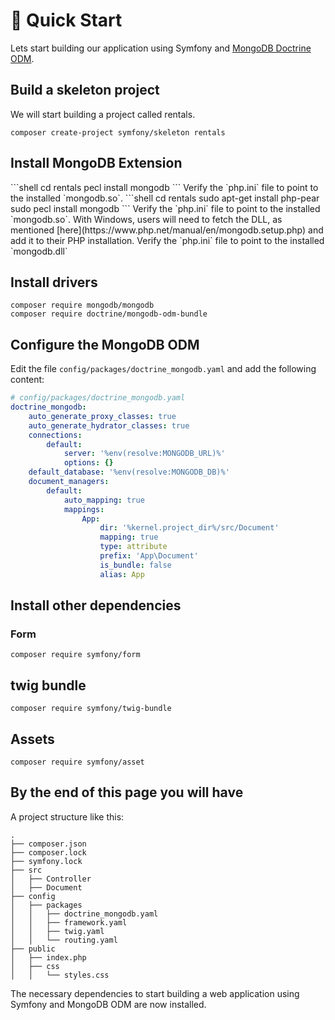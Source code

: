 
# 🏁 Quick Start 

Lets start building our application using Symfony and [MongoDB Doctrine ODM](https://www.doctrine-project.org/projects/mongodb-odm.html).

## Build a skeleton project

We will start building a project called rentals.

```shell
composer create-project symfony/skeleton rentals
```

## Install MongoDB Extension


<Tabs>
    <TabItem value="Mac">
    ```shell
    cd rentals
    pecl install mongodb
    ``` 
    Verify the `php.ini` file to point to the installed `mongodb.so`.
    </TabItem>
    <TabItem value="Linux">
    ```shell
    cd rentals
    sudo apt-get install php-pear
    sudo pecl install mongodb
    ```
    Verify the `php.ini` file to point to the installed `mongodb.so`.
    </TabItem>
    <TabItem value="Windows">
    With Windows, users will need to fetch the DLL, as mentioned [here](https://www.php.net/manual/en/mongodb.setup.php) and add it to their PHP installation.
    Verify the `php.ini` file to point to the installed `mongodb.dll`
    </TabItem>
</Tabs>
   





## Install drivers

```shell
composer require mongodb/mongodb
composer require doctrine/mongodb-odm-bundle
```

## Configure the MongoDB ODM

Edit the file `config/packages/doctrine_mongodb.yaml` and add the following content:

```yaml
# config/packages/doctrine_mongodb.yaml
doctrine_mongodb:
    auto_generate_proxy_classes: true
    auto_generate_hydrator_classes: true
    connections:
        default:
            server: '%env(resolve:MONGODB_URL)%'
            options: {}
    default_database: '%env(resolve:MONGODB_DB)%'
    document_managers:
        default:
            auto_mapping: true
            mappings:
                App:
                    dir: '%kernel.project_dir%/src/Document'
                    mapping: true
                    type: attribute
                    prefix: 'App\Document'
                    is_bundle: false
                    alias: App


```


## Install other dependencies 

### Form

```shell
composer require symfony/form
```
## twig bundle
```shell
composer require symfony/twig-bundle
```

## Assets
```shell
composer require symfony/asset
```

## By the end of this page you will have

A project structure like this:
```
.
├── composer.json
├── composer.lock
├── symfony.lock
├── src
│   ├── Controller
│   ├── Document
├── config
│   ├── packages
│   │   ├── doctrine_mongodb.yaml
│   │   ├── framework.yaml
│   │   ├── twig.yaml
│   │   └── routing.yaml
├── public
│   ├── index.php
│   ├── css
│   │   └── styles.css
```
The necessary dependencies to start building a web application using Symfony and MongoDB ODM are now installed.
